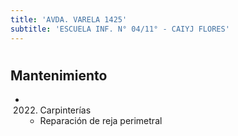 ```yaml
---
title: 'AVDA. VARELA 1425'
subtitle: 'ESCUELA INF. N° 04/11° - CAIYJ FLORES'
---
```


#


## Mantenimiento

*  (2022) Carpinterías 
    + Reparación de reja perimetral



